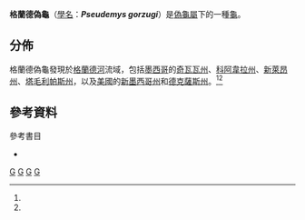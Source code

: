 {{Speciesbox
| taxon = Pseudemys gorzugi| image = Rio_Grande_River_Cooter_Fort_Worth_Zoo_061721.jpg
| image_caption =成年体
| image2 = PB110463CR.jpg
| image2_caption = 幼年体
| binomial_authority = Ward, 1984<ref name="Rhodin11" />
| status = NT
| status_system = IUCN3.1
| status_ref = <ref name="Rhodin11">{{Harnvb|Rhodin|2011|p=000.181}}</ref>
| synonyms =
* ''Pseudemys concinna gorzugi'' <br><small>Ward, 1984</small>
* ''Pseudemys gorzugi'' <small>– Ernst, 1990</small>
| synonyms_ref=<ref name="Fritz2007">{{Cite journal |journal=Vertebrate Zoology |title=Checklist of Chelonians of the World |date=2007 |author=Fritz, Uwe |coauthors=Peter Havaš |volume=57 |issue=2 |pages=195 |id= |url=http://www.cnah.org/pdf_files/851.pdf |archiveurl=https://www.webcitation.org/5v20ztMND?url=http://www.cnah.org/pdf_files/851.pdf |archivedate=2010-12-17 |accessdate=2012-05-29 |deadurl=yes }}</ref>
}}

'''格蘭德偽龜'''（[[學名|學名]]：'''''Pseudemys gorzugi'''''）是[[偽龜屬|偽龜屬]]下的一種[[龜|龜]]。

==分佈==
格蘭德偽龜發現於[[格蘭德河|格蘭德河]]流域，包括[[墨西哥|墨西哥]]的[[奇瓦瓦州|奇瓦瓦州]]、[[科阿韋拉州|科阿韋拉州]]、[[新萊昂州|新萊昂州]]、[[塔毛利帕斯州|塔毛利帕斯州]]，以及[[美國|美國]]的[[新墨西哥州|新墨西哥州]]和[[德克薩斯州|德克薩斯州]]。<ref name="Rhodin11" /><ref name="Fritz2007" />

==參考資料==
{{Reflist}}

;參考書目
*{{Anchor|CITEREFRhodin2011}}{{cite journal |url=http://www.iucn-tftsg.org/wp-content/uploads/file/Accounts/crm_5_000_checklist_v4_2011.pdf |title=Turtles of the world, 2011 update: Annotated checklist of taxonomy, synonymy, distribution and conservation status |journal=Chelonian Research Monographs |volume=5 |year=2011 |accessdate= |date=2011-12-31 |author=Rhodin, Anders G.J.; van Dijk, Peter Paul; Inverson, John B.; Shaffer, H. Bradley; Roger, Bour |archiveurl=https://www.webcitation.org/64t6NrOyR?url=http://www.iucn-tftsg.org/wp-content/uploads/file/Accounts/crm_5_000_checklist_v4_2011.pdf |archivedate=2012-01-22 |deadurl=yes }}

{{Taxonbar}}
[[Category:偽龜屬|G]]
[[Category:墨西哥爬行動物|G]]
[[Category:美國爬行動物|G]]
[[Category:1984年描述的动物|G]]
{{Turtle-stub}}